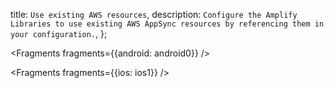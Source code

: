   title: `Use existing AWS resources`,
  description: `Configure the Amplify Libraries to use existing AWS AppSync resources by referencing them in your configuration.`,
};


<Fragments fragments={{android: android0}} />


<Fragments fragments={{ios: ios1}} />
